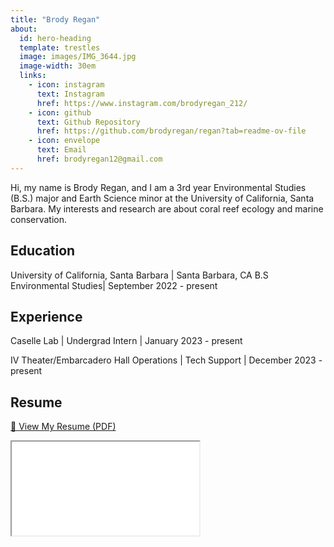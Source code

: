 ```yaml
---
title: "Brody Regan"
about:
  id: hero-heading
  template: trestles
  image: images/IMG_3644.jpg
  image-width: 30em
  links:
    - icon: instagram
      text: Instagram
      href: https://www.instagram.com/brodyregan_212/
    - icon: github
      text: Github Repository
      href: https://github.com/brodyregan/regan?tab=readme-ov-file
    - icon: envelope
      text: Email
      href: brodyregan12@gmail.com
---
```


::: {#hero-heading}
Hi, my name is Brody Regan, and I am a 3rd year Environmental Studies (B.S.) major and Earth Science minor at the University of California, Santa Barbara. My interests and research are about coral reef ecology and marine conservation.

## Education

University of California, Santa Barbara \| Santa Barbara, CA B.S Environmental Studies\| September 2022 - present

## Experience

Caselle Lab \| Undergrad Intern \| January 2023 - present

IV Theater/Embarcadero Hall Operations \| Tech Support \| December 2023 - present
:::

## Resume

[📄 View My Resume (PDF)](Current Resume - Brody Regan.pdf){target="_blank"}

<iframe src="Current Resume - Brody Regan.pdf"></iframe>
